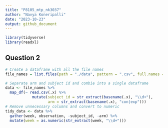 ```yaml
---
title: "P8105_mtp_nk3037"
author: "Navya Koneripalli"
date: "2023-10-23"
output: github_document
---
```


```r
library(tidyverse)
library(readxl)
```

## Question 2
```r
# Create a dataframe with all the file names
file_names = list.files(path = "./data", pattern = ".csv", full.names = TRUE)

# Separate arm and subject id and combie into a single dataframe
data <- file_names %>%
  map_df(~ read.csv(.x) %>%
            mutate(subject_id = str_extract(basename(.x), "\\d+"),
                   arm = str_extract(basename(.x), "con|exp")))  
# Remove unnecessary columns and convert to numeric
tidy_data <- data %>%
  gather(week, observation, -subject_id, -arm) %>%
  mutate(week = as.numeric(str_extract(week, "\\d+")))

```


